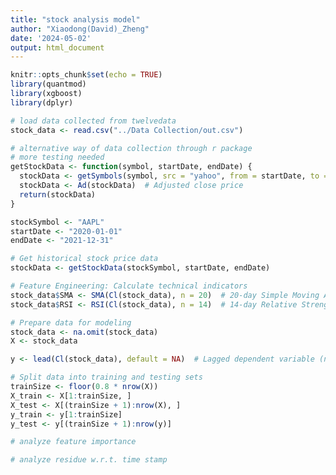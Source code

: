 ```yaml
---
title: "stock analysis model"
author: "Xiaodong(David)_Zheng"
date: '2024-05-02'
output: html_document
---
```


```r
knitr::opts_chunk$set(echo = TRUE)
library(quantmod)
library(xgboost)
library(dplyr)
```

```r
# load data collected from twelvedata
stock_data <- read.csv("../Data Collection/out.csv")
```

```r
# alternative way of data collection through r package
# more testing needed
getStockData <- function(symbol, startDate, endDate) {
  stockData <- getSymbols(symbol, src = "yahoo", from = startDate, to = endDate, auto.assign = FALSE)
  stockData <- Ad(stockData)  # Adjusted close price
  return(stockData)
}

stockSymbol <- "AAPL"
startDate <- "2020-01-01"
endDate <- "2021-12-31"

# Get historical stock price data
stockData <- getStockData(stockSymbol, startDate, endDate)
```

```r
# Feature Engineering: Calculate technical indicators
stock_data$SMA <- SMA(Cl(stock_data), n = 20)  # 20-day Simple Moving Average
stock_data$RSI <- RSI(Cl(stock_data), n = 14)  # 14-day Relative Strength Index
```

```r
# Prepare data for modeling
stock_data <- na.omit(stock_data)
X <- stock_data

y <- lead(Cl(stock_data), default = NA)  # Lagged dependent variable (next day's closing price)

# Split data into training and testing sets
trainSize <- floor(0.8 * nrow(X))
X_train <- X[1:trainSize, ]
X_test <- X[(trainSize + 1):nrow(X), ]
y_train <- y[1:trainSize]
y_test <- y[(trainSize + 1):nrow(y)]
```

```r
# analyze feature importance
```

```r
# analyze residue w.r.t. time stamp
```